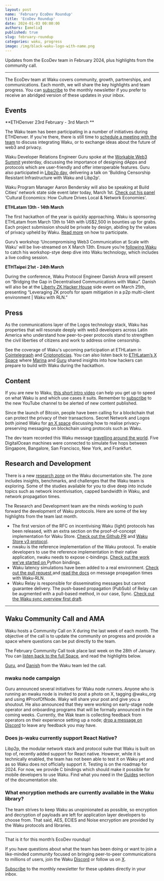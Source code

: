 ```yaml
---
layout: post
name: 'February EcoDev Roundup'
title: 'EcoDev Roundup'
date: 2024-01-03 00:00:00
authors: [amelia]
published: true
slug: february-roundup
categories: waku, progress
image: /img/black-waku-logo-with-name.png
---
```


Updates from the EcoDev team in February 2024, plus highlights from the community call.

<!--truncate-->

---

The EcoDev team at Waku covers community, growth, partnerships, and communications. Each month, we will share the key highlights and team progress. You can [subscribe](https://waku.org/subscribe/) to the monthly newsletter if you prefer to receive an abridged version of these updates in your inbox.


## Events 

**ETHDenver 23rd February - 3rd March **

The Waku team has been participating in a number of initiatives during ETHDenver. If you're there, there is still time to [schedule a meeting with the team](https://waku.org/events/eth-denver/) to discuss integrating Waku, or to exchange ideas about the future of web3 and privacy. 

Waku Developer Relations Engineer Guru spoke at the [Workable Web3 Summit](https://lu.ma/workable) yesterday, discussing the importance of designing dApps and protocols which are user-friendly and offer interoperable features. Guru also participated in [Libp2p day](https://lu.ma/libp2pday-denver), delivering a talk on 'Building Censorship Resistant Infrastructure with Waku and Libp2p'. 

Waku Program Manager Aaron Bendersky will also be speaking at Build Cities' network state side event later today, March 1st. [Check out his panel](https://twitter.com/Waku_org/status/1761007265262325835) ‘Cultural Economics: How Culture Drives Local & Network Economies'.

**ETHLatam 13th - 14th March**

The first hackathon of the year is quickly approaching. Waku is sponsoring ETHLatam from March 13th to 14th with US$2,500 in bounties up for grabs. Each project submission should be private by design, abiding by the values of privacy upheld by Waku. [Read more](https://twitter.com/Waku_org/status/1757425618575376574) on how to participate. 

Guru’s workshop ‘Uncompromising Web3 Communication at Scale with Waku’ will be live-streamed on X March 13th. Ensure you’re [following Waku](https://twitter.com/Waku_org) to catch his workshop-stye deep dive into Waku technology, which includes a live coding session.

**ETHTaipei 21st - 24th March**

During the conference, Waku Protocol Engineer Danish Arora will present on “Bridging the Gap in Decentralised Communications with Waku”. Danish will also be at the [Liberty ZK Hacker House](https://twitter.com/LibertyHouse_1) side event on March 25th, presenting “Leveraging ZK proofs for spam mitigation in a p2p multi-client environment | Waku with RLN.”


## Press 

As the communications layer of the Logos technology stack, Waku has properties that will resonate deeply with web3 developers across Latin America who understand how peer-to-peer protocols stand to strengthen the civil liberties of citizens and work to address online censorship. 

See the coverage of Waku's upcoming participation at ETHLatam in [Cointelegraph](https://es.cointelegraph.com/press-releases/waku-advances-in-the-protection-of-communications-privacy-in-latin-america-at-ethlatam) and [Criptonoticias](https://www.criptonoticias.com/comunidad/empresa-recompensa-hackers-ethlatam-2-500-dolares/). You can also listen back to [ETHLatam’s X Space](https://twitter.com/i/spaces/1dRKZEqZXwXxB?s=20) where [Marina](https://twitter.com/Crypto_marina) and [Guru](https://twitter.com/hackyguru) shared insights into how hackers can prepare to build with Waku during the hackathon. 


## Content

If you are new to Waku, [ this short intro video](https://www.youtube.com/watch?v=SK5TF3l3XM4) can help you get up to speed on what Waku is and which use cases it suits. Remember to [subscribe](https://www.youtube.com/@waku-org) to the new YouTube channel to be alerted of new content published. 

Since the launch of Bitcoin, people have been calling for a blockchain that can protect the privacy of their transactions. Secret Network and Logos both joined Waku for [an X space](https://twitter.com/i/spaces/1dRKZEVewaNxB?s=20) discussing how to realise privacy-preserving messaging on blockchain using protocols such as Waku. 

The dev team recorded this Waku message [travelling around the world](https://twitter.com/Waku_org/status/1755972110684705142). Five DigitalOcean machines were connected to simulate five hops between Singapore, Bangalore, San Francisco, New York, and Frankfurt.


## Research and Development

There is a new [research zone](https://docs.waku.org/research/) on the Waku documentation site. The zone includes insights, benchmarks, and challenges that the Waku team is exploring. Some of the studies available for you to dive deep into include topics such as network incentivisation, capped bandwidth in Waku, and network propagation times. 

The Research and Development team are the minds working to push forward the development of Waku protocols. Here are some of the key highlights from the team last month. 



* The first version of the RFC on incentivising Waku (light) protocols has been released, with an extra section on the proof-of-concept implementation for Waku Store. [Check out the Github PR](https://github.com/vacp2p/rfc/pull/642) and [Waku Store v3 protocol](https://github.com/waku-org/research/issues/81).
* nwaku is the reference implementation of the Waku protocol. To enable developers to use the reference implementation in their native application, nwaku needs to expose c-bindings. [Check out the work we’ve started on ](https://github.com/waku-org/nwaku/issues/1332)Python bindings. 
* Waku latency simulations have been added to a real environment. [Check out the pull request ](https://github.com/waku-org/research/pull/85)and [read the docs](https://docs.waku.org/research/research-and-studies/message-propagation/) on message propagation times with Waku-RLN.
* Waku Relay is responsible for disseminating messages but cannot guarantee delivery. The push-based propagation (PubSub) of Relay can be augmented with a pull-based method, in our case, Sync. [Check out the Waku sync overview first draft](https://github.com/waku-org/research/issues/80).


---


## **Waku Community Call and AMA**

Waku hosts a Community Call on X during the last week of each month. The objective of the call is to update the community on progress and provide a space where questions can be put directly to the team.

The February Community Call took place last week on the 28th of January. You can [listen back to the full Space](https://twitter.com/i/spaces/1lDxLPQrqgoxm/peek), and read the highlights below.

[Guru](https://twitter.com/hackyguru), and [Danish](https://twitter.com/danisharora099) from the Waku team led the call.


### nwaku node campaign

Guru announced several initiatives for Waku node runners. Anyone who is running an nwaku node is invited to post a photo on X, tagging @waku_org and using #ProofOfNode. Waky will share your post and give you a shoutout. He also announced that they were working on early-stage node operator and onboarding programs that will be formally announced in the coming weeks. Currently, the Wak team is collecting feedback from operators on their experience setting up a node; [drop a message on Discord](https://discord.com/invite/gMPAzmcDER) to leave any feedback you may have. 


### Does js-waku currently support React Native?

Libp2p, the modular network stack and protocol suite that Waku is built on top of, recently added support for React native. However, while it is technically enabled, the team has not been able to test it on Waku yet and as so Waku does not officially support it. Testing is on the roadmap for 2024. For now, we provide C bindings which should make it possible for mobile developers to use Waku. Find what you need in the [Guides](https://docs.waku.org/) section of the documentation site. 


### What encryption methods are currently available in the Waku library? 

The team strives to keep Waku as unopinionated as possible, so encryption and decryption of payloads are left for application layer developers to choose from. That said, AES, ECIES and Noise encryption are provided by the Waku protocols and libraries.


---

That is it for this month’s EcoDev roundup!

If you have questions about what the team has been doing or want to join a like-minded community focused on bringing peer-to-peer communications to millions of users, join the Waku [Discord](https://discord.com/invite/gMPAzmcDER) or follow us on [X](https://twitter.com/Waku_org).

[Subscribe](https://waku.org/subscribe/) to the monthly newsletter for these updates directly in your inbox.

